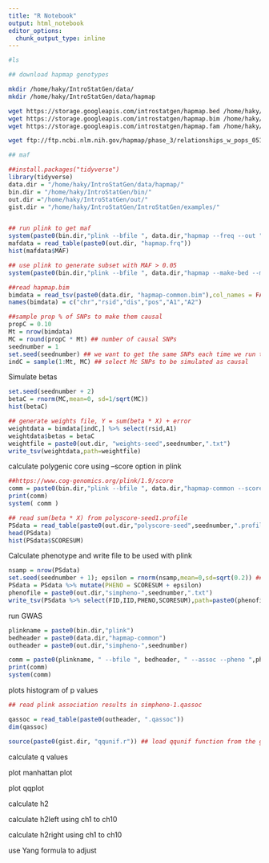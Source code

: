 ```yaml
---
title: "R Notebook"
output: html_notebook
editor_options: 
  chunk_output_type: inline
---
```


```bash
#ls
```


```bash

## download hapmap genotypes

mkdir /home/haky/IntroStatGen/data/
mkdir /home/haky/IntroStatGen/data/hapmap

wget https://storage.googleapis.com/introstatgen/hapmap.bed /home/haky/IntroStatGen/data/hapmap
wget https://storage.googleapis.com/introstatgen/hapmap.bim /home/haky/IntroStatGen/data/hapmap
wget https://storage.googleapis.com/introstatgen/hapmap.fam /home/haky/IntroStatGen/data/hapmap

wget ftp://ftp.ncbi.nlm.nih.gov/hapmap/phase_3/relationships_w_pops_051208.txt /home/haky/IntroStatGen/data/hapmap/

## maf 

```


```r
##install.packages("tidyverse")
library(tidyverse)
data.dir = "/home/haky/IntroStatGen/data/hapmap/"
bin.dir = "/home/haky/IntroStatGen/bin/"
out.dir ="/home/haky/IntroStatGen/out/"
gist.dir = "/home/haky/IntroStatGen/IntroStatGen/examples/"



```


```r

## run plink to get maf
system(paste0(bin.dir,"plink --bfile ", data.dir,"hapmap --freq --out ",out.dir, "hapmap"))
mafdata = read_table(paste0(out.dir, "hapmap.frq"))
hist(mafdata$MAF)

## use plink to generate subset with MAF > 0.05
system(paste0(bin.dir,"plink --bfile ", data.dir,"hapmap --make-bed --maf 0.05 --chr 1-22 --out ",data.dir, "hapmap-common"))

##read hapmap.bim
bimdata = read_tsv(paste0(data.dir, "hapmap-common.bim"),col_names = FALSE)
names(bimdata) = c("chr","rsid","dis","pos","A1","A2")

##sample prop % of SNPs to make them causal
propC = 0.10
Mt = nrow(bimdata)
MC = round(propC * Mt) ## number of causal SNPs
seednumber = 1
set.seed(seednumber) ## we want to get the same SNPs each time we run this
indC = sample(1:Mt, MC) ## select Mc SNPs to be simulated as causal


```

Simulate betas
```r

set.seed(seednumber + 2)
betaC = rnorm(MC,mean=0, sd=1/sqrt(MC))
hist(betaC)

## generate weights file, Y = sum(beta * X) + error
weightdata = bimdata[indC,] %>% select(rsid,A1) 
weightdata$betas = betaC
weightfile = paste0(out.dir, "weights-seed",seednumber,".txt")
write_tsv(weightdata,path=weightfile)

```

calculate polygenic core using --score option in plink
```r

##https://www.cog-genomics.org/plink/1.9/score
comm = paste0(bin.dir,"plink --bfile ", data.dir,"hapmap-common --score ", weightfile, " header sum --out ", out.dir,"polyscore-seed",seednumber)
print(comm)
system( comm )

## read sum(beta * X) from polyscore-seed1.profile
PSdata = read_table(paste0(out.dir,"polyscore-seed",seednumber,".profile"))
head(PSdata)
hist(PSdata$SCORESUM)
```

Calculate phenotype and write file to be used with plink
```r

nsamp = nrow(PSdata)
set.seed(seednumber + 1); epsilon = rnorm(nsamp,mean=0,sd=sqrt(0.2)) ## use seednumber + 1 
PSdata = PSdata %>% mutate(PHENO = SCORESUM + epsilon)
phenofile = paste0(out.dir,"simpheno-",seednumber,".txt")
write_tsv(PSdata %>% select(FID,IID,PHENO,SCORESUM),path=paste0(phenofile))

```

run GWAS
```r
plinkname = paste0(bin.dir,"plink")
bedheader = paste0(data.dir,"hapmap-common")
outheader = paste0(out.dir,"simpheno-",seednumber)

comm = paste0(plinkname, " --bfile ", bedheader, " --assoc --pheno ",phenofile, " --pheno-name PHENO ", " --out ", outheader)
print(comm)
system(comm)
```


plots histogram of p values
```r

## read plink association results in simpheno-1.qassoc

qassoc = read_table(paste0(outheader, ".qassoc"))
dim(qassoc)

source(paste0(gist.dir, "qqunif.r")) ## load qqunif function from the gist folder

```

calculate q values

plot manhattan plot

plot qqplot

calculate h2

calculate h2left using ch1 to ch10 

calculate h2right using ch1 to ch10 

use Yang formula to adjust